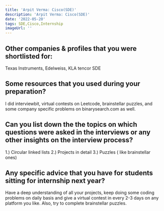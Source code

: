```yaml
---
title: 'Arpit Verma: Cisco(SDE)'
description: 'Arpit Verma: Cisco(SDE)'
date: '2022-05-20'
tags: SDE,Cisco,Internship
imageUrl: ''
---
```


## Other companies & profiles that you were shortlisted for:
Texas Instruments, Edelweiss, KLA tencor SDE

## Some resources that you used during your preparation?
I did interviewbit, virtual contests on Leetcode, brainstellar puzzles, and some company specific problems on binarysearch.com as well.

## Can you list down the the topics on which questions were asked in the interviews or any other insights on the interview process?
1.) Circular linked lists
2.) Projects in detail
3.) Puzzles ( like brainstellar ones)

## Any specific advice that you have for students sitting for internship next year?
Have a deep understanding of all your projects, keep doing some coding problems on daily basis and give a virtual contest in every 2-3 days on any platform you like. Also, try to complete brainstellar puzzles.

